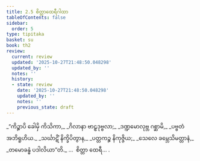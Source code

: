 ```yaml
---
title: 2.5 စိတ္တာထေရီဂါထာ
tableOfContents: false
sidebar:
  order: 5
type: tipitaka
basket: su
book: th2
review:
  current: review
  updated: '2025-10-27T21:48:50.048298'
  updated_by: ''
  notes: ''
  history:
  - state: review
    date: '2025-10-27T21:48:50.048298'
    updated_by: ''
    notes: ''
    previous_state: draft
---
```



<ReviewStatus review={frontmatter.review} showDetails={true} />

<HypothesisAnnotation frontmatter={frontmatter} />

<DynamicBreadcrumb />

<Division number="27" book="th2" e="ch" v="19" p="382">

<Paragraph number="51" type="verses" book="th2">
_“ကိဉ္စာပိ ခေါမှိ ကိသိကာ,_  
_ဂိလာနာ ဗာဠှဒုဗ္ဗလာ;_  
_ဒဏ္ဍမောလုဗ္ဘ ဂစ္ဆာမိ,_  
_ပဗ္ဗတံ အဘိရူဟိယ._  

</Paragraph>

</Division>
<Division number="28" book="th2" e="ch" v="19" p="382">

<Paragraph number="52" type="verses" book="th2">
_သင်္ဃာဋိံ နိက္ခိပိတွာန,_  
_ပတ္တကဉ္စ နိကုဇ္ဇိယ;_  
_သေလေ ခမ္ဘေသိမတ္တာနံ,_  
_တမောခန္ဓံ ပဒါလိယာ”တိ._  


</Paragraph>
</Division>

<Paragraph number="53" type="center" book="th2">
…  စိတ္တာ ထေရီ… .
</Paragraph>